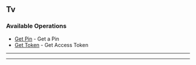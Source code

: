 
## Tv

### Available Operations

* [Get Pin](/curl/plex/tv/get_pin) - Get a Pin
* [Get Token](/curl/plex/tv/get_token) - Get Access Token

---
<GetPin />

---
<GetToken />
